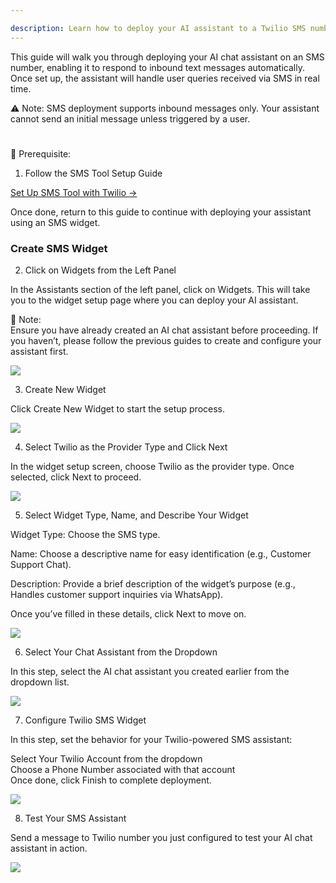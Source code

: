 ```yaml
---

description: Learn how to deploy your AI assistant to a Twilio SMS number and handle inbound text messages automatically.
---
```


This guide will walk you through deploying your AI chat assistant on an SMS number, enabling it to respond to inbound text messages automatically. Once set up, the assistant will handle user queries received via SMS in real time.

⚠ Note: SMS deployment supports inbound messages only. Your assistant cannot send an initial message unless triggered by a user.

#

🧩 Prerequisite:  

1.  Follow the SMS Tool Setup Guide


[Set Up SMS Tool with Twilio →](https://docs.insighto.ai/SMS-Tool)

Once done, return to this guide to continue with deploying your assistant using an SMS widget.



### Create SMS Widget

2.  Click on Widgets from the Left Panel

In the Assistants section of the left panel, click on Widgets. This will take you to the widget setup page where you can deploy your AI assistant.

🔔 Note:  
Ensure you have already created an AI chat assistant before proceeding. If you haven’t, please follow the previous guides to create and configure your assistant first.

![](images/sms/2.png)

3. Create New Widget

Click Create New Widget to start the setup process.

![](images/sms/3.png)


4. Select Twilio as the Provider Type and Click Next

In the widget setup screen, choose Twilio as the provider type. Once selected, click Next to proceed.

![](images/sms/4.png)


5. Select Widget Type, Name, and Describe Your Widget

Widget Type: Choose the SMS type.

Name: Choose a descriptive name for easy identification (e.g., Customer Support Chat).

Description: Provide a brief description of the widget’s purpose (e.g., Handles customer support inquiries via WhatsApp).

Once you’ve filled in these details, click Next to move on.

![](images/sms/5.png)


6. Select Your Chat Assistant from the Dropdown

In this step, select the AI chat assistant you created earlier from the dropdown list.

![](images/sms/6.png)


7. Configure Twilio SMS Widget

In this step, set the behavior for your Twilio-powered SMS assistant:

Select Your Twilio Account from the dropdown  
Choose a Phone Number associated with that account  
Once done, click Finish to complete deployment.

![](images/sms/7.png)


8. Test Your SMS Assistant

Send a message to Twilio number you just configured to test your AI chat assistant in action.

![](images/sms/8.png)
